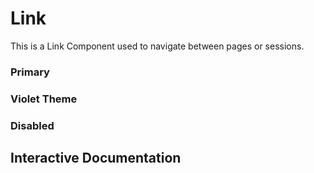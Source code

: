

<Meta of={Story} />

# Link

This is a Link Component used to navigate between pages or sessions.

### Primary
<Canvas of={Story.Primary} />

### Violet Theme
<Canvas of={Story.Violet} />

### Disabled
<Canvas of={Story.Disabled} />

## Interactive Documentation
<Primary />
<Controls />
